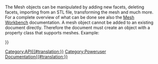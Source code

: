 <languages/>

{{VeryImportantMessage|(November 2018) Diese Information kann unvollständig und veraltet sein. Für die neueste API siehe die (engl.) [https://www.freecad.org/api autogenerierte API-Dokumentation].}}

<div lang="en" dir="ltr" class="mw-content-ltr">
The Mesh objects can be manipulated by adding new facets, deleting facets, importing from an STL file, transforming the mesh and much more. For a complete overview of what can be done see also the [[Mesh_Workbench|Mesh Workbench]] documentation. A mesh object cannot be added to an existing document directly. Therefore the document must create an object with a property class that supports meshes. Example:
</div>

<div lang="en" dir="ltr" class="mw-content-ltr">
{{Code|code=
m = Mesh.Mesh()
... # Manipulate the mesh
d = FreeCAD.activeDocument() # Get a reference to the actie document
f = d.addObject("Mesh::Feature", "Mesh") # Create a mesh feature
f.Mesh = m # Assign the mesh object to the internal property
d.recompute()
}}
</div>


<div lang="en" dir="ltr" class="mw-content-ltr">
{{APIFunction|addFacet|Facet|Adds a facet to the mesh| }}
{{APIFunction|addFacets|list|Adds a list of facets to the mesh| }}
{{APIFunction|addMesh|Mesh|Combines this mesh with another mesh.| }}
{{APIFunction|clear| |Clears the mesh| }}
{{APIFunction|coarsen| |Coarsens the mesh| }}
{{APIFunction|collapseEdge|Edge|Removes an edge and both facets that share this edge| }}
{{APIFunction|collapseFacet|Facet|Removes a facet| }}
{{APIFunction|collapseFacets|list|Removes a list of facets| }}
{{APIFunction|copy| |Creates a copy of this mesh|a Mesh object}}
{{APIFunction|countComponents| |Get the number of topological independent areas|an integer}}
{{APIFunction|countNonUniformOrientedFacets| |Get the number of wrong oriented facets|an integer}}
{{APIFunction|countSegments| |Get the number of segments which may also be 0|an integer}}
{{APIFunction|crossSections| |Get cross-sections of the mesh through several planes| }}
{{APIFunction|difference|Mesh|Difference of this and the given mesh object.| }}
{{APIFunction|fillupHoles| |Fillup holes| }}
{{APIFunction|fixDeformations| |Repair deformed facets| }}
{{APIFunction|fixDegenerations| |Remove degenerated facets| }}
{{APIFunction|fixIndices| |Repair any invalid indices| }}
{{APIFunction|fixSelfIntersections| |Repair self-intersections| }}
{{APIFunction|flipNormals| |Flip the mesh normals| }}
{{APIFunction|foraminate| |Get a list of facet indices and intersection points| }}
{{APIFunction|getPlanes| |Get all planes of the mesh as segment. In the worst case each triangle can be regarded as single plane if none of its neighbors is coplanar.| }}
{{APIFunction|getSegment|integer|Get a list of facet indices that describes a segment| }}
{{APIFunction|getSeparateComponents| |Returns a list containing the different components (separated areas) of the mesh as separate meshes|a list}}
{{APIFunction|harmonizeNormals| |Adjust wrong oriented facets| }}
{{APIFunction|hasNonManifolds| |Check if the mesh has non-manifolds|a boolean}}
{{APIFunction|hasNonUniformOrientedFacets| |Checks if the mesh has facets with inconsistent orientation| }}
{{APIFunction|hasSelfIntersections| |Check if the mesh intersects itself| }}
{{APIFunction|inner| |Get the part inside of the intersection| }}
{{APIFunction|insertVertex|Vertex|Inserts a vertex into a facet| }}
{{APIFunction|intersect|Mesh|Intersection of this and the given mesh object.| }}
{{APIFunction|isSolid| |Check if the mesh is a solid| }}
{{APIFunction|meshFromSegment| |Create a mesh from segment| }}
{{APIFunction|nearestFacetOnRay|tuple, tuple|Get the index and intersection point of the nearest facet to a ray. The first parameter is a tuple of three floats the base point of the ray, the second parameter is ut uple of three floats for the direction. The result is a dictionary with an index and the intersection point or an empty dictionary if there is no intersection.|a dictionary}}
{{APIFunction|offset|float|Move the point along their normals| }}
{{APIFunction|offsetSpecial|float|Move the point along their normals| }}
{{APIFunction|optimizeEdges| |Optimize the edges to get nicer facets| }}
{{APIFunction|optimizeTopology| |Optimize the edges to get nicer facets| }}
{{APIFunction|outer| |Get the part outside the intersection| }}
{{APIFunction|printInfo| |Get detailed information about the mesh| }}
{{APIFunction|read| |Read in a mesh object from file.| }}
{{APIFunction|refine| |Refine the mesh| }}
{{APIFunction|removeComponents|integer|Remove components with less or equal to number of given facets| }}
{{APIFunction|removeDuplicatedFacets| |Remove duplicated facets| }}
{{APIFunction|removeDuplicatedPoints| |Remove duplicated points| }}
{{APIFunction|removeFacets|list|Remove a list of facet indices from the mesh| }}
{{APIFunction|removeFoldsOnSurface| |Remove folds on surfaces| }}
{{APIFunction|removeNonManifolds| |Remove non-manifolds| }}
{{APIFunction|rotate| |Apply a rotation to the mesh| }}
{{APIFunction|setPoint|int, Vector|Sets the point at index.| }}
{{APIFunction|smooth| |Smooth the mesh| }}
{{APIFunction|snapVertex| |Insert a new facet at the border| }}
{{APIFunction|splitEdge| |Split edge| }}
{{APIFunction|splitEdges| |Split all edges| }}
{{APIFunction|splitFacet| |Split facet| }}
{{APIFunction|swapEdge| |Swap the common edge with the neighbor| }}
{{APIFunction|transform| |Apply a transformation to the mesh| }}
{{APIFunction|transformToEigen| |Transform the mesh to its eigenbase| }}
{{APIFunction|translate|Vector|Apply a translation to the mesh| }}
{{APIFunction|unite|Mesh|Union of this and the given mesh object.| }}
{{APIFunction|write|string|Write the mesh object into file.| }}
{{APIFunction|writeInventor| |Write the mesh in OpenInventor format to a string.|a string}}
{{APIProperty|Area|the area of the mesh object.}}
{{APIProperty|CountEdges|the number of vertices of the mesh object.}}
{{APIProperty|CountFacets|the number of facets of the mesh object.}}
{{APIProperty|CountPoints|the number of points of the mesh object.}}
{{APIProperty|Facets|A collection of facets; With this attribute it is possible to get access to the facets of the mesh: for f in mesh.Facets: print f. Facet.Points is a list of coordinate-tupels for the vertices. Facet.PointIndices is a list of indice for the vertices of the facet. WARNING! store Facets in a local variable as it is generated on the fly, each time it is accessed.}}
{{APIProperty|Points|A collection of the mesh points; With this attribute it is possible to get access to the points of the mesh: for p in mesh.Points: print p.x, p.y, p.z,p.Index.WARNING! store Points in a local variable as it is generated on the fly, each time it is accessed.}}
{{APIProperty|Topology|the points and face indices as tuple. Topology[0] is a list of all vertices. Each being a tuple of 3 coordinates. Topology[1] is a list of all polygons. Each being a list of vertex indice into Topology[0] WARNING! store Topology in a local variable as it is generated on the fly, each time it is accessed.}}
{{APIProperty|Volume|the volume of the mesh object.}}
{{APIProperty|BoundBox|the BoundBox of the object}}
{{APIProperty|Matrix|the current transformation of the object as matrix}}
{{APIProperty|Placement|the current transformation of the object as placement}}
</div>


{{Userdocnavi{{#translation:}}}}
[[Category:API{{#translation:}}]]
[[Category:Poweruser Documentation{{#translation:}}]]
{{clear}}